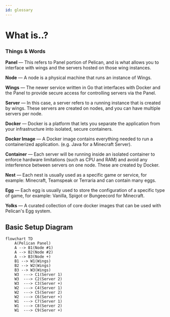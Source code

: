 ```yaml
---
id: glossary
---
```


# What is..?

### Things & Words
**Panel** — This refers to Panel portion of Pelican, and is what allows you to interface with wings and the servers hosted on those wing instances. 

**Node** — A node is a physical machine that runs an instance of Wings.

**Wings** — The newer service written in Go that interfaces with Docker and the Panel to provide secure access for
controlling servers via the Panel.

**Server** — In this case, a server refers to a running instance that is created by wings. These servers are
created on nodes, and you can have multiple servers per node.

**Docker** — Docker is a platform that lets you separate the application from your infrastructure into isolated, secure containers.

**Docker Image**  — A Docker image contains everything needed to run a containerized application. (e.g. Java for a Minecraft Server).

**Container** — Each server will be running inside an isolated container to enforce hardware limitations
(such as CPU and RAM) and avoid any interference between servers on one node. These are created by Docker.

**Nest** — Each nest is usually used as a specific game or service, for example: Minecraft, Teamspeak or Terraria and can contain many eggs.

**Egg**  — Each egg is usually used to store the configuration of a specific type of game, for example: Vanilla, Spigot or Bungeecord for Minecraft.

**Yolks**  — A curated collection of core docker images that can be used with Pelican's Egg system.


## Basic Setup Diagram

```mermaid
flowchart TD
    A(Pelican Panel)
    A --> B1(Node #1)
    A --> B2(Node #2)
    A --> B3(Node +)
    B1 --> W1(Wings)
    B2 --> W2(Wings)
    B3 --> W3(Wings)
    W3  ---> C1(Server 1)
    W3  ---> C2(Server 2)
    W3  ---> C3(Server +)
    W2  ---> C4(Server 1)
    W2  ---> C5(Server 2)
    W2  ---> C6(Server +)
    W1  ---> C7(Server 1)
    W1  ---> C8(Server 2)
    W1  ---> C9(Server +)
```